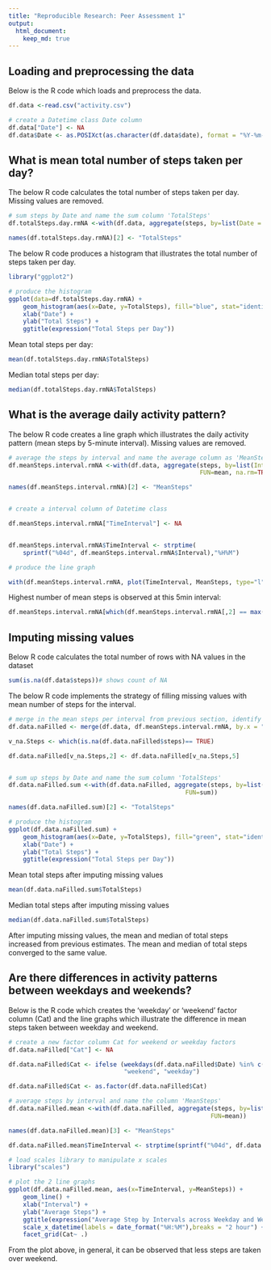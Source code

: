 ```yaml
---
title: "Reproducible Research: Peer Assessment 1"
output: 
  html_document:
    keep_md: true
---
```



## Loading and preprocessing the data

Below is the R code which loads and preprocess the data.

```r

df.data <-read.csv("activity.csv")

# create a Datetime class Date column 
df.data["Date"] <- NA
df.data$Date <- as.POSIXct(as.character(df.data$date), format = "%Y-%m-%d")
```

## What is mean total number of steps taken per day?

The below R code calculates the total number of steps taken per day. Missing values are removed.

```r

# sum steps by Date and name the sum column 'TotalSteps' 
df.totalSteps.day.rmNA <-with(df.data, aggregate(steps, by=list(Date = Date), FUN=sum, na.rm=TRUE))

names(df.totalSteps.day.rmNA)[2] <- "TotalSteps"


```

The below R code produces a histogram that illustrates the total number of steps taken per day.

```r
library("ggplot2")

# produce the histogram
ggplot(data=df.totalSteps.day.rmNA) + 
    geom_histogram(aes(x=Date, y=TotalSteps), fill="blue", stat="identity")+
    xlab("Date") +
    ylab("Total Steps") +
    ggtitle(expression("Total Steps per Day")) 

```

Mean total steps per day:

```r
mean(df.totalSteps.day.rmNA$TotalSteps)


```

Median total steps per day:

```r
median(df.totalSteps.day.rmNA$TotalSteps)
```
## What is the average daily activity pattern?

The below R code creates a line graph which illustrates the daily activity pattern (mean steps by 5-minute interval). Missing values are removed.

```r

# average the steps by interval and name the average column as 'MeanSteps'
df.meanSteps.interval.rmNA <-with(df.data, aggregate(steps, by=list(Interval = interval), 
                                                     FUN=mean, na.rm=TRUE))

names(df.meanSteps.interval.rmNA)[2] <- "MeanSteps"


# create a interval column of Datetime class

df.meanSteps.interval.rmNA["TimeInterval"] <- NA


df.meanSteps.interval.rmNA$TimeInterval <- strptime(
    sprintf("%04d", df.meanSteps.interval.rmNA$Interval),"%H%M")

# produce the line graph

with(df.meanSteps.interval.rmNA, plot(TimeInterval, MeanSteps, type="l", ylab=expression("Average steps across all days"),xlab="Interval", main = expression("Average Steps by Interval")))

```

Highest number of mean steps is observed at this 5min interval:

```r
df.meanSteps.interval.rmNA[which(df.meanSteps.interval.rmNA[,2] == max(df.meanSteps.interval.rmNA$MeanSteps)),1]
```


## Imputing missing values

Below R code calculates the total number of rows with NA values in the dataset

```r
sum(is.na(df.data$steps))# shows count of NA

```


The below R code implements the strategy of filling missing values with mean number of steps for the interval.

```r

# merge in the mean steps per interval from previous section, identify position of NAs and replace NAs with means steps
df.data.naFilled <- merge(df.data, df.meanSteps.interval.rmNA, by.x = "interval", by.y="Interval" )

v_na.Steps <- which(is.na(df.data.naFilled$steps)== TRUE)

df.data.naFilled[v_na.Steps,2] <- df.data.naFilled[v_na.Steps,5]


# sum up steps by Date and name the sum column 'TotalSteps'
df.data.naFilled.sum <-with(df.data.naFilled, aggregate(steps, by=list(Date = Date), 
                                                 FUN=sum))

names(df.data.naFilled.sum)[2] <- "TotalSteps"

# produce the histogram
ggplot(df.data.naFilled.sum) + 
    geom_histogram(aes(x=Date, y=TotalSteps), fill="green", stat="identity")+
    xlab("Date") +
    ylab("Total Steps") +
    ggtitle(expression("Total Steps per Day")) 

```

Mean total steps after imputing missing values
```r
mean(df.data.naFilled.sum$TotalSteps)
```


Median total steps after imputing missing values
```r
median(df.data.naFilled.sum$TotalSteps)
```


After imputing missing values, the mean and median of total steps increased from previous estimates. The mean and median of total steps converged to the same value.

## Are there differences in activity patterns between weekdays and weekends?

Below is the R code which creates the 'weekday' or 'weekend' factor column  (Cat) and the line graphs which illustrate the difference in mean steps taken between weekday and weekend.

```r

# create a new factor column Cat for weekend or weekday factors
df.data.naFilled["Cat"] <- NA

df.data.naFilled$Cat <- ifelse (weekdays(df.data.naFilled$Date) %in% c("Saturday", "Sunday"), 
                                "weekend", "weekday")

df.data.naFilled$Cat <- as.factor(df.data.naFilled$Cat)

# average steps by interval and name the column 'MeanSteps'
df.data.naFilled.mean <-with(df.data.naFilled, aggregate(steps, by=list(TimeInterval = interval, Cat = Cat), 
                                                        FUN=mean))

names(df.data.naFilled.mean)[3] <- "MeanSteps"

df.data.naFilled.mean$TimeInterval <- strptime(sprintf("%04d", df.data.naFilled.mean$TimeInterval), "%H%M")

# load scales library to manipulate x scales
library("scales")

# plot the 2 line graphs
ggplot(df.data.naFilled.mean, aes(x=TimeInterval, y=MeanSteps)) +
    geom_line() +
    xlab("Interval") +
    ylab("Average Steps") +
    ggtitle(expression("Average Step by Intervals across Weekday and Weekend")) + 
    scale_x_datetime(labels = date_format("%H:%M"),breaks = "2 hour") +
    facet_grid(Cat~ .)

```

From the plot above, in general, it can be observed that less steps are taken over weekend. 
